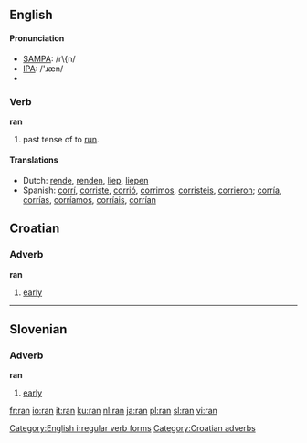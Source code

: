 ==English==

{{rank|peace|glad|hair|571|ran|important|mine|wild}}

====Pronunciation====
*[[w:SAMPA|SAMPA]]: /r\{n/
*[[w:IPA|IPA]]: /'ɹæn/
*{{audio|en-us-ran.ogg|Audio (US)}}

===Verb===
'''ran'''
# past tense of to [[run]].

====Translations====
*Dutch: [[rende]], [[renden]], [[liep]], [[liepen]]
*Spanish: [[corrí]], [[corriste]], [[corrió]], [[corrimos]], [[corristeis]], [[corrieron]]; [[corría]], [[corrías]], [[corríamos]], [[corríais]], [[corrían]]

[[Category:English irregular verb forms]]

==Croatian==
===Adverb===
'''ran'''

# [[early]]

[[Category:Croatian adverbs]]

----

==Slovenian==
===Adverb===
'''ran'''

# [[early]]

[[fr:ran]]
[[io:ran]]
[[it:ran]]
[[ku:ran]]
[[nl:ran]]
[[ja:ran]]
[[pl:ran]]
[[sl:ran]]
[[vi:ran]]